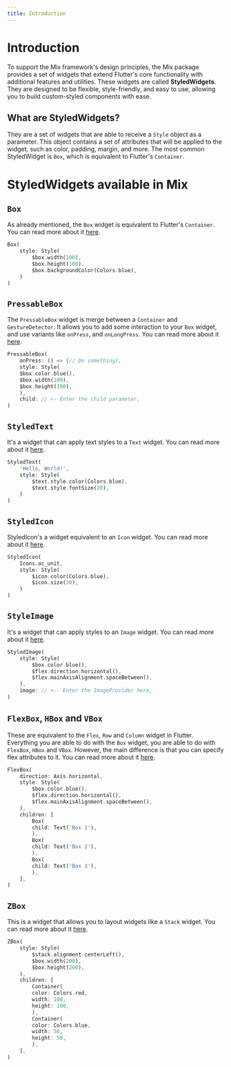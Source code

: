 ```yaml
---
title: Introduction
---
```


# Introduction

To support the Mix framework's design principles, the Mix package provides a set of widgets that extend Flutter's core functionality with additional features and utilities. These widgets are called **StyledWidgets**. They are designed to be flexible, style-friendly, and easy to use, allowing you to build custom-styled components with ease. 

## What are StyledWidgets?
They are a set of widgets that are able to receive a `Style` object as a parameter. This object contains a set of attributes that will be applied to the widget, such as color, padding, margin, and more. The most common StyledWidget is `Box`, which is equivalent to Flutter's `Container`.

# StyledWidgets available in Mix
## `Box`
As already mentioned, the `Box` widget is equivalent to Flutter's `Container`. You can read more about it [here](/docs/widgets/box.mdx).

```dart
Box(
    style: Style(
        $box.width(100),
        $box.height(100),
        $box.backgroundColor(Colors.blue),
    )
)
```

## `PressableBox`
The `PressableBox` widget is merge between a `Container` and `GestureDetector`. It allows you to add some interaction to your `Box` widget, and use variants like `onPress`, and `onLongPress`. You can read more about it [here](/docs/widgets/pressable-box.mdx).

```dart
PressableBox(
    onPress: () => {// Do something},
    style: Style(
    $box.color.blue(),
    $box.width(100),
    $box.height(100),
    ),
    child: // <- Enter the child parameter,
)
```

## `StyledText`
It's a widget that can apply text styles to a `Text` widget. You can read more about it [here](/docs/widgets/text.mdx).

```dart
StyledText(
    'Hello, World!',
    style: Style(
        $text.style.color(Colors.blue),
        $text.style.fontSize(20),
    )
)
```

## `StyledIcon`
StyledIcon's a widget equivalent to an `Icon` widget. You can read more about it [here](/docs/widgets/icon.mdx).

```dart
StyledIcon(
    Icons.ac_unit,
    style: Style(
        $icon.color(Colors.blue),
        $icon.size(30),
    )
)
```

## `StyleImage`
It's a widget that can apply styles to an `Image` widget. You can read more about it [here](/docs/widgets/image.mdx).

```dart
StyledImage(
    style: Style(
        $box.color.blue(),
        $flex.direction.horizontal(),
        $flex.mainAxisAlignment.spaceBetween(),
    ),
    image: // <-- Enter the ImageProvider here,
)
```

## `FlexBox`, `HBox` and `VBox`
These are equivalent to the `Flex`, `Row` and `Column` widget in Flutter. Everything you are able to do with the `Box` widget, you are able to do with `FlexBox`, `HBox` and `VBox`. However, the main difference is that you can specify flex attributes to it. You can read more about it [here](/docs/widgets/flex.mdx).

```dart
FlexBox(
    direction: Axis.horizontal,
    style: Style(
        $box.color.blue(),
        $flex.direction.horizontal(),
        $flex.mainAxisAlignment.spaceBetween(),
    ),
    children: [
        Box(
        child: Text('Box 1'),
        ),
        Box(
        child: Text('Box 2'),
        ),
        Box(
        child: Text('Box 3'),
        ),
    ],
)
```

## `ZBox`
This is a widget that allows you to layout widgets like a `Stack` widget. You can read more about it [here](/docs/widgets/stack.mdx).

```dart
ZBox(
    style: Style(
        $stack.alignment.centerLeft(),
        $box.width(200),
        $box.height(200),
    ),
    children: [
        Container(
        color: Colors.red,
        width: 100,
        height: 100,
        ),
        Container(
        color: Colors.blue,
        width: 50,
        height: 50,
        ),
    ],
)
```

